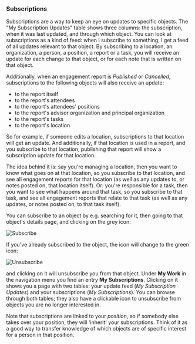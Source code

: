 
<Meta title="ANET User Stories/Subscriptions" />

### Subscriptions ###

Subscriptions are a way to keep an eye on updates to specific objects. The "My Subscription Updates" table shows three columns: the subscription, when it was last updated, and through which object. You can look at subscriptions as a kind of feed: when I subscribe to something, I get a feed of all updates relevant to that object. By subscribing to a location, an organization, a person, a position, a report or a task, you will receive an update for each change to that object, or for each note that is written on that object.

Additionally, when an engagement report is *Published* or *Cancelled*, subscriptions to the following objects will also receive an update:

* to the report itself
* to the report's attendees
* to the report's attendees' positions
* to the report's advisor organization and principal organization
* to the report's tasks
* to the report's location

So for example, if someone edits a location, subscriptions to that location will get an update. And additionally, if that location is used in a report, and you subscribe to that location, publishing that report will show a subscription update for that location.

The idea behind it is: say you're managing a location, then you want to know what goes on at that location, so you subscribe to that location, and see all engagement reports for that location (as well as any updates to, or notes posted on, that location itself). Or: you're responsible for a task, then you want to see what happens around that task, so you subscribe to that task, and see all engagement reports that relate to that task (as well as any updates, or notes posted on, to that task itself).

You can subscribe to an object by e.g. searching for it, then going to that object's details page, and clicking on the grey icon:

![Subscribe](images/subscribe.png)

If you've already subscribed to the object, the icon will change to the green icon:

![Unsubscribe](images/unsubscribe.png)

and clicking on it will unsubscribe you from that object. Under **My Work** in the navigation menu you find an entry **My Subscriptions**. Clicking on it shows you a page with two tables: your update feed (*My Subscription Updates*) and your subscriptions (*My Subscriptions*). You can browse through both tables; they also have a clickable icon to unsubscribe from objects you are no longer interested in.

Note that subscriptions are linked to your *position*, so if somebody else takes over your position, they will 'inherit' your subscriptions. Think of it as a good way to transfer knowledge of which objects are of specific interest for a person in that position.
